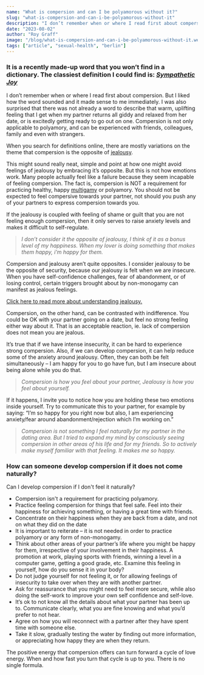 ```yaml
---
name: "What is compersion and can I be polyamorous without it?"
slug: "what-is-compersion-and-can-i-be-polyamorous-without-it"
description: "I don’t remember when or where I read first about compersion. But I liked how the word sounded and it made sense to me immediately. I was also surprised that there was not already a word to describe that warm, uplifting feeling that I get when my partner returns all giddy and relaxed from her date, or is excitedly getting ready to go out on one. Compersion is not only applicable to polyamory, and can be experienced with friends, colleagues, family and even with strangers."
date: "2023-08-02"
author: "Roy Graff"
image: "/blog/what-is-compersion-and-can-i-be-polyamorous-without-it.webp"
tags: ["article", "sexual-health", "berlin"]
---
```

### It is a recently made-up word that you won’t find in a dictionary. The classiest definition I could find is: *[Sympathetic Joy](https://www.whatiscompersion.com/)*

I don’t remember when or where I read first about compersion. But I liked how the word sounded and it made sense to me immediately. I was also surprised that there was not already a word to describe that warm, uplifting feeling that I get when my partner returns all giddy and relaxed from her date, or is excitedly getting ready to go out on one. Compersion is not only applicable to polyamory, and can be experienced with friends, colleagues, family and even with strangers.

When you search for definitions online, there are mostly variations on the theme that compersion is the opposite of [jealousy](https://openrelating.love/13-04-21-how-to-understand-jealousy/).

This might sound really neat, simple and point at how one might avoid feelings of jealousy by embracing it’s opposite. But this is not how emotions work. Many people actually feel like a failure because they seem incapable of feeling compersion. The fact is, compersion is NOT a requirement for practicing healthy, happy [multigamy](https://openrelating.love/blog-29-03-21-multigamy-the-what-how-and-why/) or polyamory. You should not be expected to feel compersive towards your partner, not should you push any of your partners to express compersion towards you.

If the jealousy is coupled with feeling of shame or guilt that you are not feeling enough compersion, then it only serves to raise anxiety levels and makes it difficult to self-regulate.

> *I don’t consider it the opposite of jealousy, I think of it as a bonus level of my happiness. When my lover is doing something that makes them happy, i’m happy for them.*
> 

Compersion and jealousy aren’t quite opposites. I consider jealousy to be the opposite of security, because our jealousy is felt when we are insecure. When you have self-confidence challenges, fear of abandonment, or of losing control, certain triggers brought about by non-monogamy can manifest as jealous feelings.

[Click here to read more about understanding jealousy.](https://openrelating.love/13-04-21-how-to-understand-jealousy/)

Compersion, on the other hand, can be contrasted with indifference. You could be OK with your partner going on a date, but feel no strong feeling either way about it. That is an acceptable reaction, ie. lack of compersion does not mean you are jealous.

It’s true that if we have intense insecurity, it can be hard to experience strong compersion. Also, if we can develop compersion, it can help reduce some of the anxiety around jealousy. Often, they can both be felt simultaneously – I am happy for you to go have fun, but I am insecure about being alone while you do that.

> *Compersion is how you feel about your partner, Jealousy is how you feel about yourself.*
> 

If it happens, I invite you to notice how you are holding these two emotions inside yourself. Try to communicate this to your partner, for example by saying: “I’m so happy for you right now but also, I am experiencing anxiety/fear around abandonment/rejection which I’m working on.”

> *Compersion is not something I feel naturally for my partner in the dating area. But I tried to expand my mind by consciously seeing compersion in other areas of his life and for my friends. So to actively make myself familiar with that feeling. It makes me so happy.*
> 

### How can someone develop compersion if it does not come naturally?

Can I develop compersion if I don't feel it naturally?

- Compersion isn't a requirement for practicing polyamory.
- Practice feeling compersion for things that feel safe. Feel into their happiness for achieving something, or having a great time with friends.
- Concentrate on their happiness when they are back from a date, and not on what they did on the date
- It is important to reiterate – it is not needed in order to practice polyamory or any form of non-monogamy.
- Think about other areas of your partner’s life where you might be happy for them, irrespective of your involvement in their happiness. A promotion at work, playing sports with friends, winning a level in a computer game, getting a good grade, etc. Examine this feeling in yourself, how do you sense it in your body?
- Do not judge yourself for not feeling it, or for allowing feelings of insecurity to take over when they are with another partner.
- Ask for reassurance that you might need to feel more secure, while also doing the self-work to improve your own self confidence and self-love.
- It’s ok to not know all the details about what your partner has been up to. Communicate clearly, what you are fine knowing and what you’d prefer to not hear.
- Agree on how you will reconnect with a partner after they have spent time with someone else.
- Take it slow, gradually testing the water by finding out more information, or appreciating how happy they are when they return.

The positive energy that compersion offers can turn forward a cycle of love energy. When and how fast you turn that cycle is up to you. There is no single formula.